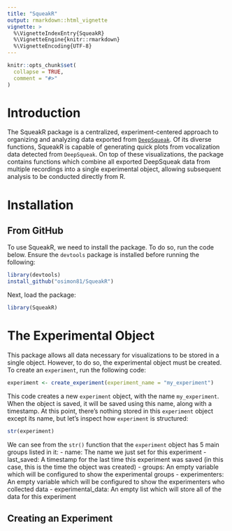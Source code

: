 ```yaml
---
title: "SqueakR"
output: rmarkdown::html_vignette
vignette: >
  %\VignetteIndexEntry{SqueakR}
  %\VignetteEngine{knitr::rmarkdown}
  %\VignetteEncoding{UTF-8}
---
```


```r
knitr::opts_chunk$set(
  collapse = TRUE,
  comment = "#>"
)
```

# Introduction

The SqueakR package is a centralized, experiment-centered approach to organizing and analyzing data exported from [`DeepSqueak`](https://github.com/DrCoffey/DeepSqueak). Of its diverse functions, SqueakR is capable of generating quick plots from vocalization data detected from `DeepSqueak`. On top of these visualizations, the package contains functions which combine all exported DeepSqueak data from multiple recordings into a single experimental object, allowing subsequent analysis to be conducted directly from R.

# Installation

## From GitHub

To use SqueakR, we need to install the package. To do so, run the code below. Ensure the `devtools` package is installed before running the following:

```r
library(devtools)
install_github("osimon81/SqueakR")
```

Next, load the package:

```r
library(SqueakR)
```


# The Experimental Object

This package allows all data necessary for visualizations to be stored in a single object. However, to do so, the experimental object must be created. To create an `experiment`, run the following code:

```r
experiment <- create_experiment(experiment_name = "my_experiment")
```

This code creates a new `experiment` object, with the name `my_experiment`. When the object is saved, it will be saved using this name, along with a timestamp. At this point, there's nothing stored in this `experiment` object except its name, but let's inspect how `experiment` is structured:

```r
str(experiment)
```

We can see from the `str()` function that the `experiment` object has 5 main groups listed in it:
- name: The name we just set for this experiment
- last_saved: A timestamp for the last time this experiment was saved (in this case, this is the time the object was created)
- groups: An empty variable which will be configured to show the experimental groups
- experimenters: An empty variable which will be configured to show the experimenters who collected data
- experimental_data: An empty list which will store all of the data for this experiment

## Creating an Experiment






